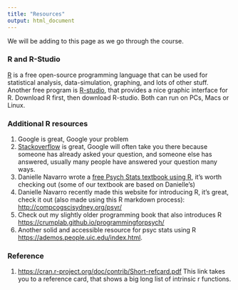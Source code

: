 ```yaml
---
title: "Resources"
output: html_document
---
```


We will be adding to this page as we go through the course.

### R and R-Studio

[R](http://www.r-project.org) is a free open-source programming language that can be used for statistical analysis, data-simulation, graphing, and lots of other stuff. Another free program is [R-studio](http://www.rstudio.com), that provides a nice graphic interface for R. Download R first, then download R-studio. Both can run on PCs, Macs or Linux. 

### Additional R resources


1. Google is great, Google your problem
2. [Stackoverflow](https://stackoverflow.com) is great, Google will often take you there because someone has already asked your question, and someone else has answered, usually many people have answered your question many ways.
3. Danielle Navarro wrote a [free Psych Stats textbook using R](https://compcogscisydney.org/learning-statistics-with-r/), it's worth checking out (some of our textbook are based on Danielle's)
4. Danielle Navarro recently made this website for introducing R, it's great, check it out (also made using this R markdown process): [http://compcogscisydney.org/psyr/](http://compcogscisydney.org/psyr/)
5. Check out my slightly older programming book that also introduces R [https://crumplab.github.io/programmingforpsych/](https://crumplab.github.io/programmingforpsych/)
6. Another solid and accessible resource for psyc stats using R [https://ademos.people.uic.edu/index.html](https://ademos.people.uic.edu/index.html).

### Reference

1. [https://cran.r-project.org/doc/contrib/Short-refcard.pdf](https://cran.r-project.org/doc/contrib/Short-refcard.pdf) This link takes you to a reference card, that shows a big long list of intrinsic r functions.


